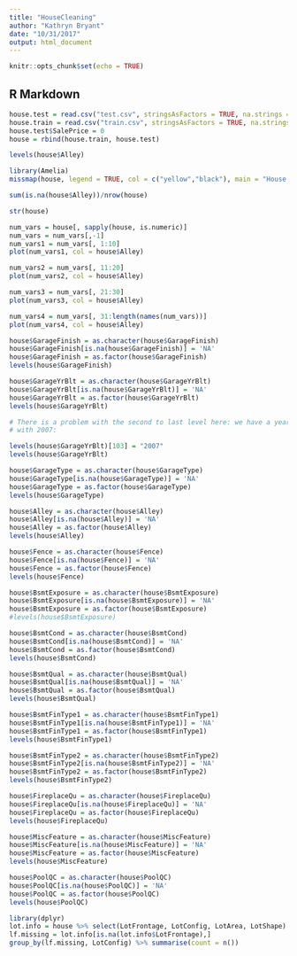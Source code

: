 ```yaml
---
title: "HouseCleaning"
author: "Kathryn Bryant"
date: "10/31/2017"
output: html_document
---
```


```r
knitr::opts_chunk$set(echo = TRUE)
```

## R Markdown



```r
house.test = read.csv("test.csv", stringsAsFactors = TRUE, na.strings = c("NA", ""))
house.train = read.csv("train.csv", stringsAsFactors = TRUE, na.strings = c("NA", ""))
house.test$SalePrice = 0
house = rbind(house.train, house.test)
```

```r
levels(house$Alley)
```


```r
library(Amelia)
missmap(house, legend = TRUE, col = c("yellow","black"), main = "House Price Missing Data Map")
```
```r
sum(is.na(house$Alley))/nrow(house)
```
```r
str(house)
```

```r
num_vars = house[, sapply(house, is.numeric)]
num_vars = num_vars[,-1]
num_vars1 = num_vars[, 1:10]
plot(num_vars1, col = house$Alley)
```
```r
num_vars2 = num_vars[, 11:20]
plot(num_vars2, col = house$Alley)
```
```r
num_vars3 = num_vars[, 21:30]
plot(num_vars3, col = house$Alley)
```
```r
num_vars4 = num_vars[, 31:length(names(num_vars))]
plot(num_vars4, col = house$Alley)
```
```r
house$GarageFinish = as.character(house$GarageFinish)
house$GarageFinish[is.na(house$GarageFinish)] = 'NA'
house$GarageFinish = as.factor(house$GarageFinish)
levels(house$GarageFinish)
```
```r
house$GarageYrBlt = as.character(house$GarageYrBlt)
house$GarageYrBlt[is.na(house$GarageYrBlt)] = 'NA'
house$GarageYrBlt = as.factor(house$GarageYrBlt)
levels(house$GarageYrBlt)

# There is a problem with the second to last level here: we have a year of 2207. Will replace
# with 2007:

levels(house$GarageYrBlt)[103] = "2007"
levels(house$GarageYrBlt)
```

```r
house$GarageType = as.character(house$GarageType)
house$GarageType[is.na(house$GarageType)] = 'NA'
house$GarageType = as.factor(house$GarageType)
levels(house$GarageType)
```

```r
house$Alley = as.character(house$Alley)
house$Alley[is.na(house$Alley)] = 'NA'
house$Alley = as.factor(house$Alley)
levels(house$Alley)
```
```r
house$Fence = as.character(house$Fence)
house$Fence[is.na(house$Fence)] = 'NA'
house$Fence = as.factor(house$Fence)
levels(house$Fence)
```
```r
house$BsmtExposure = as.character(house$BsmtExposure)
house$BsmtExposure[is.na(house$BsmtExposure)] = 'NA'
house$BsmtExposure = as.factor(house$BsmtExposure)
#levels(house$BsmtExposure)
```

```r
house$BsmtCond = as.character(house$BsmtCond)
house$BsmtCond[is.na(house$BsmtCond)] = 'NA'
house$BsmtCond = as.factor(house$BsmtCond)
levels(house$BsmtCond)
```

```r
house$BsmtQual = as.character(house$BsmtQual)
house$BsmtQual[is.na(house$BsmtQual)] = 'NA'
house$BsmtQual = as.factor(house$BsmtQual)
levels(house$BsmtQual)
```

```r
house$BsmtFinType1 = as.character(house$BsmtFinType1)
house$BsmtFinType1[is.na(house$BsmtFinType1)] = 'NA'
house$BsmtFinType1 = as.factor(house$BsmtFinType1)
levels(house$BsmtFinType1)
```
```r
house$BsmtFinType2 = as.character(house$BsmtFinType2)
house$BsmtFinType2[is.na(house$BsmtFinType2)] = 'NA'
house$BsmtFinType2 = as.factor(house$BsmtFinType2)
levels(house$BsmtFinType2)
```
```r
house$FireplaceQu = as.character(house$FireplaceQu)
house$FireplaceQu[is.na(house$FireplaceQu)] = 'NA'
house$FireplaceQu = as.factor(house$FireplaceQu)
levels(house$FireplaceQu)
```

```r
house$MiscFeature = as.character(house$MiscFeature)
house$MiscFeature[is.na(house$MiscFeature)] = 'NA'
house$MiscFeature = as.factor(house$MiscFeature)
levels(house$MiscFeature)
```

```r
house$PoolQC = as.character(house$PoolQC)
house$PoolQC[is.na(house$PoolQC)] = 'NA'
house$PoolQC = as.factor(house$PoolQC)
levels(house$PoolQC)
```
```r
library(dplyr)
lot.info = house %>% select(LotFrontage, LotConfig, LotArea, LotShape)
lf.missing = lot.info[is.na(lot.info$LotFrontage),]
group_by(lf.missing, LotConfig) %>% summarise(count = n())
```

